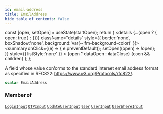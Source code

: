 ```yaml
---
id: email-address
title: EmailAddress
hide_table_of_contents: false
---
```







  const [open, setOpen] = useState(startOpen);
  return (
    <details {...(open ? { open: true } : {})} className="details" style={{ border:'none', boxShadow:'none', background:'var(--ifm-background-color)' }}>
      <summary
        onClick={(e) => {
          e.preventDefault();
          setOpen((open) => !open);
        }}
        style={{ listStyle:'none' }}
      >
      {open ? dataOpen : dataClose}
      </summary>
      {open && children}
    </details>
  );
};




A field whose value conforms to the standard internet email address format as specified in RFC822: https://www.w3.org/Protocols/rfc822/.


```graphql
scalar EmailAddress
```




### Member of

[`LoginInput`](/schema/inputs/login-input)  <Badge class="secondary" text="input"/><Bullet />[`OTPInput`](/schema/inputs/otpinput)  <Badge class="secondary" text="input"/><Bullet />[`UpdateUserInput`](/schema/inputs/update-user-input)  <Badge class="secondary" text="input"/><Bullet />[`User`](/schema/objects/user)  <Badge class="secondary" text="object"/><Bullet />[`UserInput`](/schema/inputs/user-input)  <Badge class="secondary" text="input"/><Bullet />[`UserWhereInput`](/schema/inputs/user-where-input)  <Badge class="secondary" text="input"/>

